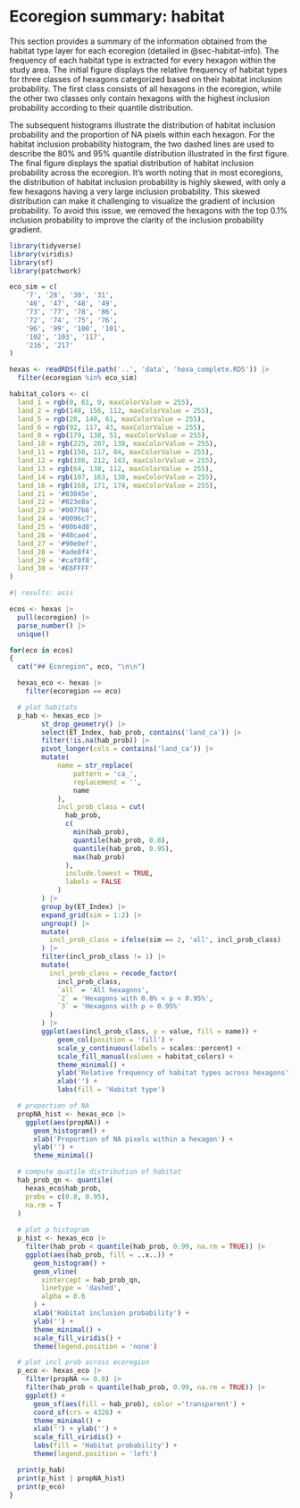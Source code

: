 # Ecoregion summary: habitat {#sec-ecoSumm-habitat}

This section provides a summary of the information obtained from the habitat type layer for each ecoregion (detailed in @sec-habitat-info).
The frequency of each habitat type is extracted for every hexagon within the study area.
The initial figure displays the relative frequency of habitat types for three classes of hexagons categorized based on their habitat inclusion probability.
The first class consists of all hexagons in the ecoregion, while the other two classes only contain hexagons with the highest inclusion probability according to their quantile distribution.

The subsequent histograms illustrate the distribution of habitat inclusion probability and the proportion of NA pixels within each hexagon.
For the habitat inclusion probability histogram, the two dashed lines are used to describe the 80% and 95% quantile distribution illustrated in the first figure.
The final figure displays the spatial distribution of habitat inclusion probability across the ecoregion.
It's worth noting that in most ecoregions, the distribution of habitat inclusion probability is highly skewed, with only a few hexagons having a very large inclusion probability.
This skewed distribution can make it challenging to visualize the gradient of inclusion probability.
To avoid this issue, we removed the hexagons with the top 0.1% inclusion probability to improve the clarity of the inclusion probability gradient.

```r
library(tidyverse)
library(viridis)
library(sf)
library(patchwork)

eco_sim = c(
    '7', '28', '30', '31',
    '46', '47', '48', '49',
    '73', '77', '78', '86',
    '72', '74', '75', '76',
    '96', '99', '100', '101',
    '102', '103', '117',
    '216', '217'
)

hexas <- readRDS(file.path('..', 'data', 'hexa_complete.RDS')) |>
  filter(ecoregion %in% eco_sim)
```

```r
habitat_colors <- c(
  land_1 = rgb(0, 61, 0, maxColorValue = 255),
  land_2 = rgb(148, 156, 112, maxColorValue = 255),
  land_5 = rgb(20, 140, 61, maxColorValue = 255),
  land_6 = rgb(92, 117, 43, maxColorValue = 255),
  land_8 = rgb(179, 138, 51, maxColorValue = 255),
  land_10 = rgb(225, 207, 138, maxColorValue = 255),
  land_11 = rgb(156, 117, 84, maxColorValue = 255),
  land_12 = rgb(186, 212, 143, maxColorValue = 255),
  land_13 = rgb(64, 138, 112, maxColorValue = 255),
  land_14 = rgb(107, 163, 138, maxColorValue = 255),
  land_16 = rgb(168, 171, 174, maxColorValue = 255),
  land_21 = '#03045e',
  land_22 = '#023e8a',
  land_23 = '#0077b6',
  land_24 = '#0096c7',
  land_25 = '#00b4d8',
  land_26 = '#48cae4',
  land_27 = '#90e0ef',
  land_28 = '#ade8f4',
  land_29 = '#caf0f8',
  land_30 = '#E6FFFF'
)
```



```r
#| results: asis

ecos <- hexas |>
  pull(ecoregion) |>
  parse_number() |>
  unique()

for(eco in ecos)
{
  cat("## Ecoregion", eco, "\n\n")

  hexas_eco <- hexas |>
    filter(ecoregion == eco)

  # plot habitats
  p_hab <- hexas_eco |>
        st_drop_geometry() |>
        select(ET_Index, hab_prob, contains('land_ca')) |>
        filter(!is.na(hab_prob)) |>
        pivot_longer(cols = contains('land_ca')) |>
        mutate(
            name = str_replace(
                pattern = 'ca_',
                replacement = '',
                name
            ),
            incl_prob_class = cut(
              hab_prob,
              c(
                min(hab_prob),
                quantile(hab_prob, 0.8),
                quantile(hab_prob, 0.95),
                max(hab_prob)
              ),
              include.lowest = TRUE,
              labels = FALSE
            )
        ) |>
        group_by(ET_Index) |>
        expand_grid(sim = 1:2) |>
        ungroup() |>
        mutate(
          incl_prob_class = ifelse(sim == 2, 'all', incl_prob_class)
        ) |>
        filter(incl_prob_class != 1) |>
        mutate(
          incl_prob_class = recode_factor(
            incl_prob_class,
            `all` = 'All hexagons',
            `2` = 'Hexagons with 0.8% < p < 0.95%',
            `3` = 'Hexagons with p > 0.95%'
          )
        ) |>
        ggplot(aes(incl_prob_class, y = value, fill = name)) +
            geom_col(position = 'fill') +
            scale_y_continuous(labels = scales::percent) +
            scale_fill_manual(values = habitat_colors) +
            theme_minimal() +
            ylab('Relative frequency of habitat types across hexagons') +
            xlab('') +
            labs(fill = 'Habitat type')

  # proportion of NA
  propNA_hist <- hexas_eco |>
    ggplot(aes(propNA)) +
      geom_histogram() +
      xlab('Proportion of NA pixels within a hexagon') +
      ylab('') +
      theme_minimal()

  # compute quatile distribution of habitat
  hab_prob_qn <- quantile(
    hexas_eco$hab_prob,
    probs = c(0.8, 0.95),
    na.rm = T
  )
  
  # plot p histogram
  p_hist <- hexas_eco |>
    filter(hab_prob < quantile(hab_prob, 0.99, na.rm = TRUE)) |>
    ggplot(aes(hab_prob, fill = ..x..)) +
      geom_histogram() +
      geom_vline(
        xintercept = hab_prob_qn,
        linetype = 'dashed',
        alpha = 0.6
      ) +
      xlab('Habitat inclusion probability') +
      ylab('') +
      theme_minimal() +
      scale_fill_viridis() +
      theme(legend.position = 'none')

  # plot incl prob across ecoregion
  p_eco <- hexas_eco |>
    filter(propNA <= 0.8) |>
    filter(hab_prob < quantile(hab_prob, 0.99, na.rm = TRUE)) |>
    ggplot() +
      geom_sf(aes(fill = hab_prob), color ='transparent') +
      coord_sf(crs = 4326) +
      theme_minimal() +
      xlab('') + ylab('') +
      scale_fill_viridis() +
      labs(fill = 'Habitat probability') +
      theme(legend.position = 'left')

  print(p_hab)
  print(p_hist | propNA_hist)
  print(p_eco)
}
```
